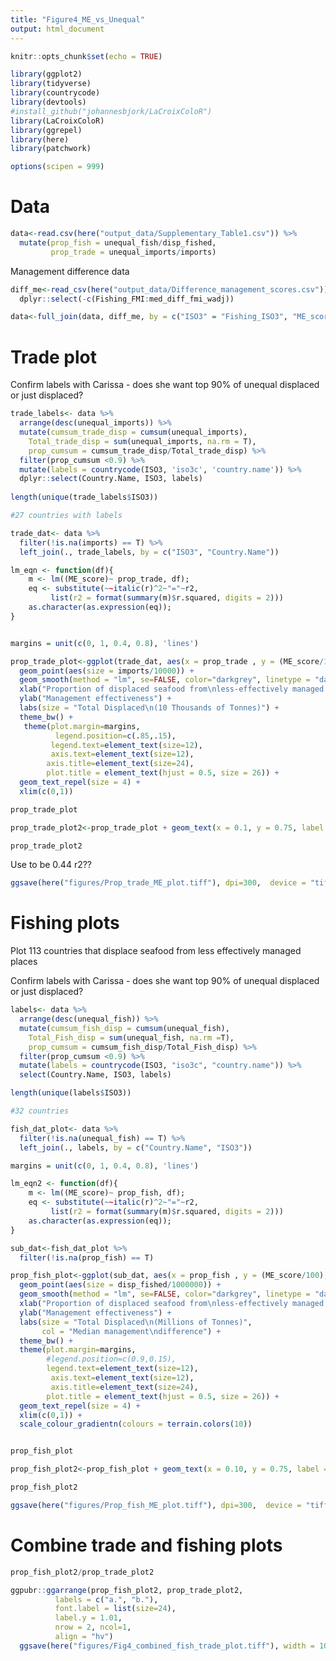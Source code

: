 ```yaml
---
title: "Figure4_ME_vs_Unequal"
output: html_document
---
```


```r
knitr::opts_chunk$set(echo = TRUE)
```

```r
library(ggplot2)
library(tidyverse)
library(countrycode)
library(devtools)
#install_github("johannesbjork/LaCroixColoR")
library(LaCroixColoR)
library(ggrepel)
library(here)
library(patchwork)

options(scipen = 999)
```

# Data
```r
data<-read.csv(here("output_data/Supplementary_Table1.csv")) %>% 
  mutate(prop_fish = unequal_fish/disp_fished,
         prop_trade = unequal_imports/imports)
```

Management difference data

```r
diff_me<-read_csv(here("output_data/Difference_management_scores.csv")) %>% 
  dplyr::select(-c(Fishing_FMI:med_diff_fmi_wadj))
```

```r
data<-full_join(data, diff_me, by = c("ISO3" = "Fishing_ISO3", "ME_score" = "Fishing_ME"))
```

# Trade plot

Confirm labels with Carissa - does she want top 90% of unequal displaced or just displaced?

```r
trade_labels<- data %>% 
  arrange(desc(unequal_imports)) %>% 
  mutate(cumsum_trade_disp = cumsum(unequal_imports),
    Total_trade_disp = sum(unequal_imports, na.rm = T),
    prop_cumsum = cumsum_trade_disp/Total_trade_disp) %>% 
  filter(prop_cumsum <0.9) %>% 
  mutate(labels = countrycode(ISO3, 'iso3c', 'country.name')) %>% 
  dplyr::select(Country.Name, ISO3, labels)
  
length(unique(trade_labels$ISO3))

#27 countries with labels

trade_dat<- data %>% 
  filter(!is.na(imports) == T) %>% 
  left_join(., trade_labels, by = c("ISO3", "Country.Name"))

lm_eqn <- function(df){
    m <- lm((ME_score)~ prop_trade, df);
    eq <- substitute(~~italic(r)^2~"="~r2, 
         list(r2 = format(summary(m)$r.squared, digits = 2)))
    as.character(as.expression(eq));
}


margins = unit(c(0, 1, 0.4, 0.8), 'lines')
```

```r
prop_trade_plot<-ggplot(trade_dat, aes(x = prop_trade , y = (ME_score/100), label = labels)) +
  geom_point(aes(size = imports/10000)) +
  geom_smooth(method = "lm", se=FALSE, color="darkgrey", linetype = "dashed" , formula = y~x) +
  xlab("Proportion of displaced seafood from\nless-effectively managed places") +
  ylab("Management effectiveness") +
  labs(size = "Total Displaced\n(10 Thousands of Tonnes)") +
  theme_bw() +
   theme(plot.margin=margins,
          legend.position=c(.85,.15),
         legend.text=element_text(size=12),
         axis.text=element_text(size=12),
        axis.title=element_text(size=24),
        plot.title = element_text(hjust = 0.5, size = 26)) +
  geom_text_repel(size = 4) +
  xlim(c(0,1)) 

prop_trade_plot
```

```r
prop_trade_plot2<-prop_trade_plot + geom_text(x = 0.1, y = 0.75, label = lm_eqn(trade_dat), parse = TRUE, size = 8.5) 

prop_trade_plot2
```
Use to be 0.44 r2??

```r
ggsave(here("figures/Prop_trade_ME_plot.tiff"), dpi=300,  device = "tiff", width = 18, height=12, units = "cm")
```

# Fishing plots 

Plot 113 countries that displace seafood from less effectively managed places

Confirm labels with Carissa - does she want top 90% of unequal displaced or just displaced?

```r
labels<- data %>% 
  arrange(desc(unequal_fish)) %>% 
  mutate(cumsum_fish_disp = cumsum(unequal_fish),
    Total_Fish_disp = sum(unequal_fish, na.rm =T),
    prop_cumsum = cumsum_fish_disp/Total_Fish_disp) %>% 
  filter(prop_cumsum <0.9) %>% 
  mutate(labels = countrycode(ISO3, "iso3c", "country.name")) %>% 
  select(Country.Name, ISO3, labels)

length(unique(labels$ISO3))

#32 countries

fish_dat_plot<- data %>% 
  filter(!is.na(unequal_fish) == T) %>% 
  left_join(., labels, by = c("Country.Name", "ISO3"))

margins = unit(c(0, 1, 0.4, 0.8), 'lines')

lm_eqn2 <- function(df){
    m <- lm((ME_score)~ prop_fish, df);
    eq <- substitute(~~italic(r)^2~"="~r2, 
         list(r2 = format(summary(m)$r.squared, digits = 2)))
    as.character(as.expression(eq));
}

sub_dat<-fish_dat_plot %>% 
  filter(!is.na(prop_fish) == T)

```

```r
prop_fish_plot<-ggplot(sub_dat, aes(x = prop_fish , y = (ME_score/100), label = labels)) + #col = med_diff_me)) +
  geom_point(aes(size = disp_fished/1000000)) +
  geom_smooth(method = "lm", se=FALSE, color="darkgrey", linetype = "dashed", formula = y~x) +
  xlab("Proportion of displaced seafood from\nless-effectively managed places") +
  ylab("Management effectiveness") +
  labs(size = "Total Displaced\n(Millions of Tonnes)",
       col = "Median management\ndifference") +
  theme_bw() +
  theme(plot.margin=margins,
        #legend.position=c(0.9,0.15),
        legend.text=element_text(size=12),
         axis.text=element_text(size=12),
         axis.title=element_text(size=24),
        plot.title = element_text(hjust = 0.5, size = 26)) +
  geom_text_repel(size = 4) +
  xlim(c(0,1)) +
  scale_colour_gradientn(colours = terrain.colors(10))


prop_fish_plot
```


```r
prop_fish_plot2<-prop_fish_plot + geom_text(x = 0.10, y = 0.75, label = lm_eqn2(fish_dat_plot), parse = TRUE, size = 8.5) 

prop_fish_plot2
```

```r
ggsave(here("figures/Prop_fish_ME_plot.tiff"), dpi=300,  device = "tiff", width = 22, height=18, units = "cm")
```


# Combine trade and fishing plots

```r
prop_fish_plot2/prop_trade_plot2
```


```r
ggpubr::ggarrange(prop_fish_plot2, prop_trade_plot2,
          labels = c("a.", "b."),
          font.label = list(size=24),
          label.y = 1.01,
          nrow = 2, ncol=1,
          align = "hv")
  ggsave(here("figures/Fig4_combined_fish_trade_plot.tiff"), width = 10, height = 18, units = "in", dpi=300)
```